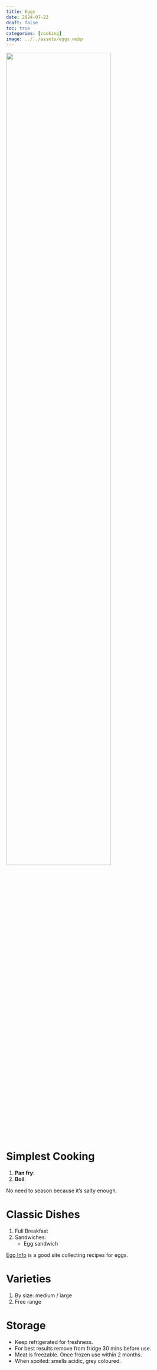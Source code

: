 ```yaml
---
title: Eggs
date: 2024-07-22
draft: false
toc: true
categories: [cooking]
image: ../../assets/eggs.webp
---
```


![](../../assets/eggs.webp){fig-align="center" width=75%}

# Simplest Cooking

1. **Pan fry**:
2. **Boil**:

::: {.callout-note title="Condiment"}
No need to season because it's salty enough.
:::


# Classic Dishes

1. Full Breakfast
2. Sandwiches:
   - Egg sandwich


[Egg Info](https://www.egginfo.co.uk) is a good site collecting recipes for eggs.


# Varieties


1. By size: medium / large
2. Free range


# Storage

- Keep refrigerated for freshness.
- For best results remove from fridge 30 mins before use.
- Meat is freezable. Once frozen use within 2 months.
- When spoiled: smells acidic, grey coloured.


